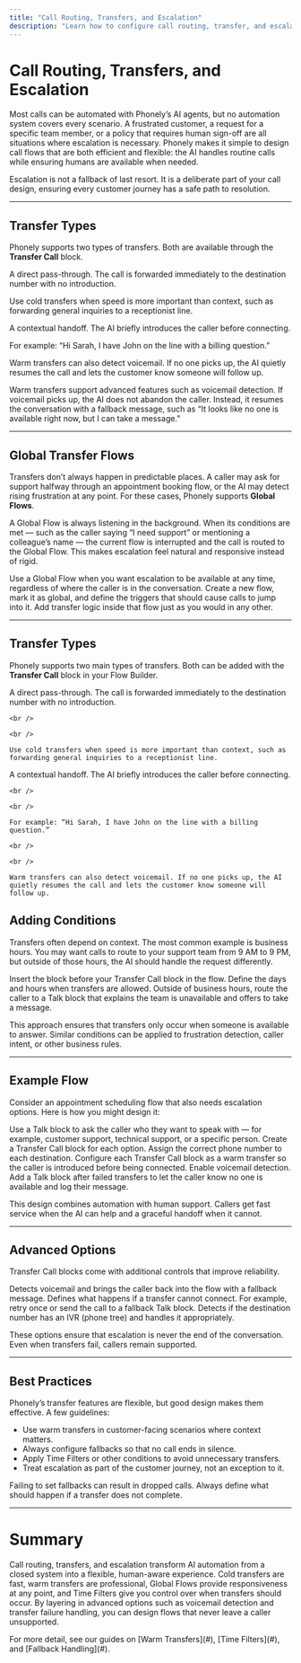 ```yaml
---
title: "Call Routing, Transfers, and Escalation"
description: "Learn how to configure call routing, transfer, and escalation in Phonely to combine AI automation with reliable human handoffs."
---
```


# Call Routing, Transfers, and Escalation

Most calls can be automated with Phonely’s AI agents, but no automation system covers every scenario. A frustrated customer, a request for a specific team member, or a policy that requires human sign-off are all situations where escalation is necessary. Phonely makes it simple to design call flows that are both efficient and flexible: the AI handles routine calls while ensuring humans are available when needed.

<info>
  Escalation is not a fallback of last resort. It is a deliberate part of your call design, ensuring every customer journey has a safe path to resolution.
</info>

---

## Transfer Types

Phonely supports two types of transfers. Both are available through the **Transfer Call** block.

<Card title="Cold Transfer" icon="phone-off">
A direct pass-through. The call is forwarded immediately to the destination number with no introduction.  

Use cold transfers when speed is more important than context, such as forwarding general inquiries to a receptionist line.
</Card>

<Card title="Warm Transfer" icon="phone-forwarded">
A contextual handoff. The AI briefly introduces the caller before connecting.  

For example: “Hi Sarah, I have John on the line with a billing question.”  

Warm transfers can also detect voicemail. If no one picks up, the AI quietly resumes the call and lets the customer know someone will follow up.
</Card>

Warm transfers support advanced features such as voicemail detection. If voicemail picks up, the AI does not abandon the caller. Instead, it resumes the conversation with a fallback message, such as “It looks like no one is available right now, but I can take a message.”

---

## Global Transfer Flows

Transfers don’t always happen in predictable places. A caller may ask for support halfway through an appointment booking flow, or the AI may detect rising frustration at any point. For these cases, Phonely supports **Global Flows**.

A Global Flow is always listening in the background. When its conditions are met — such as the caller saying “I need support” or mentioning a colleague’s name — the current flow is interrupted and the call is routed to the Global Flow. This makes escalation feel natural and responsive instead of rigid.

<AccordionItem title="When to use Global Flows">
Use a Global Flow when you want escalation to be available at any time, regardless of where the caller is in the conversation.
</AccordionItem>

<AccordionItem title="How to configure">
Create a new flow, mark it as global, and define the triggers that should cause calls to jump into it. Add transfer logic inside that flow just as you would in any other.
</AccordionItem>

---

## Transfer Types

Phonely supports two main types of transfers. Both can be added with the **Transfer Call** block in your Flow Builder.

<Cards>
  <Card title="Cold Transfer">
    A direct pass-through. The call is forwarded immediately to the destination number with no introduction.

    <br />

    <br />

    Use cold transfers when speed is more important than context, such as forwarding general inquiries to a receptionist line.
  </Card>

  <Card title="Warm Transfer">
    A contextual handoff. The AI briefly introduces the caller before connecting.

    <br />

    <br />

    For example: “Hi Sarah, I have John on the line with a billing question.”

    <br />

    <br />

    Warm transfers can also detect voicemail. If no one picks up, the AI quietly resumes the call and lets the customer know someone will follow up.
  </Card>
</Cards>

## Adding Conditions

Transfers often depend on context. The most common example is business hours. You may want calls to route to your support team from 9 AM to 9 PM, but outside of those hours, the AI should handle the request differently.

<Step title="Add a Time Filter block">
  Insert the block before your Transfer Call block in the flow.
</Step>
<Step title="Set your business hours">
  Define the days and hours when transfers are allowed.
</Step>
<Step title="Configure fallback">
  Outside of business hours, route the caller to a Talk block that explains the team is unavailable and offers to take a message.
</Step>

This approach ensures that transfers only occur when someone is available to answer. Similar conditions can be applied to frustration detection, caller intent, or other business rules.

---

## Example Flow

Consider an appointment scheduling flow that also needs escalation options. Here is how you might design it:

<Tabs>
  <Tab title="Step 1: Confirm intent">
    Use a Talk block to ask the caller who they want to speak with — for example, customer support, technical support, or a specific person.
  </Tab>
  <Tab title="Step 2: Route by choice">
    Create a Transfer Call block for each option. Assign the correct phone number to each destination.
  </Tab>
  <Tab title="Step 3: Handle with care">
    Configure each Transfer Call block as a warm transfer so the caller is introduced before being connected.
  </Tab>
  <Tab title="Step 4: Protect against failure">
    Enable voicemail detection. Add a Talk block after failed transfers to let the caller know no one is available and log their message.
  </Tab>
</Tabs>

This design combines automation with human support. Callers get fast service when the AI can help and a graceful handoff when it cannot.

---

## Advanced Options

Transfer Call blocks come with additional controls that improve reliability.

<Property name="voicemail_detection" type="boolean">
  Detects voicemail and brings the caller back into the flow with a fallback message.
</Property>

<Property name="transfer_failures" type="action">
  Defines what happens if a transfer cannot connect. For example, retry once or send the call to a fallback Talk block.
</Property>

<Property name="ivr_detection" type="boolean">
  Detects if the destination number has an IVR (phone tree) and handles it appropriately.
</Property>

These options ensure that escalation is never the end of the conversation. Even when transfers fail, callers remain supported.

---

## Best Practices

Phonely’s transfer features are flexible, but good design makes them effective. A few guidelines:

- Use warm transfers in customer-facing scenarios where context matters.
- Always configure fallbacks so that no call ends in silence.
- Apply Time Filters or other conditions to avoid unnecessary transfers.
- Treat escalation as part of the customer journey, not an exception to it.

<warning>
  Failing to set fallbacks can result in dropped calls. Always define what should happen if a transfer does not complete.
</warning>

---

# Summary

Call routing, transfers, and escalation transform AI automation from a closed system into a flexible, human-aware experience. Cold transfers are fast, warm transfers are professional, Global Flows provide responsiveness at any point, and Time Filters give you control over when transfers should occur. By layering in advanced options such as voicemail detection and transfer failure handling, you can design flows that never leave a caller unsupported.

<Info>
  For more detail, see our guides on [Warm Transfers](#), [Time Filters](#), and [Fallback Handling](#).
</Info>